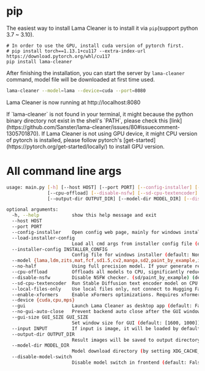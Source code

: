 
# pip

The easiest way to install Lama Cleaner is to install it via `pip`(support python 3.7 ~ 3.10).

```shell
# In order to use the GPU, install cuda version of pytorch first.
# pip install torch==1.13.1+cu117 --extra-index-url https://download.pytorch.org/whl/cu117
pip install lama-cleaner
```

After finishing the installation, you can start the server by `lama-cleaner` command,
model file will be downloaded at first time used.

```bash
lama-cleaner --model=lama --device=cuda --port=8080
```

Lama Cleaner is now running at http://localhost:8080

<Callout type="info" emoji="ℹ️">
  If `lama-cleaner` is not found in your terminal, it might because the python
  binary directory not exist in the shell's `PATH`, please check this
  [link](https://github.com/Sanster/lama-cleaner/issues/80#issuecomment-1305701870).
</Callout>

<Callout type="info" emoji="ℹ️">
  If Lama Cleaner is not using GPU device, it might CPU version of pytorch is
  installed, please follow pytorch's
  [get-started](https://pytorch.org/get-started/locally/) to install GPU
  version.
</Callout>

# All command line args

```bash
usage: main.py [-h] [--host HOST] [--port PORT] [--config-installer] [--load-installer-config] [--installer-config INSTALLER_CONFIG] [--model {lama,ldm,zits,mat,fcf,sd1.5,cv2,manga,sd2,paint_by_example,instruct_pix2pix}] [--no-half]
               [--cpu-offload] [--disable-nsfw] [--sd-cpu-textencoder] [--local-files-only] [--enable-xformers] [--device {cuda,cpu,mps}] [--gui] [--no-gui-auto-close] [--gui-size GUI_SIZE GUI_SIZE] [--input INPUT]
               [--output-dir OUTPUT_DIR] [--model-dir MODEL_DIR] [--disable-model-switch]

optional arguments:
  -h, --help            show this help message and exit
  --host HOST
  --port PORT
  --config-installer    Open config web page, mainly for windows installer (default: False)
  --load-installer-config
                        Load all cmd args from installer config file (default: False)
  --installer-config INSTALLER_CONFIG
                        Config file for windows installer (default: None)
  --model {lama,ldm,zits,mat,fcf,sd1.5,cv2,manga,sd2,paint_by_example,instruct_pix2pix}
  --no-half             Using full precision model. If your generate result is always black or green, use this argument. (sd/paint_by_exmaple) (default: False)
  --cpu-offload         Offloads all models to CPU, significantly reducing vRAM usage. (sd/paint_by_example) (default: False)
  --disable-nsfw        Disable NSFW checker. (sd/paint_by_example) (default: False)
  --sd-cpu-textencoder  Run Stable Diffusion text encoder model on CPU to save GPU memory. (default: False)
  --local-files-only    Use local files only, not connect to Hugging Face server. (sd/paint_by_example) (default: False)
  --enable-xformers     Enable xFormers optimizations. Requires xformers package has been installed. See: https://github.com/facebookresearch/xformers (sd/paint_by_example) (default: False)
  --device {cuda,cpu,mps}
  --gui                 Launch Lama Cleaner as desktop app (default: False)
  --no-gui-auto-close   Prevent backend auto close after the GUI window closed. (default: False)
  --gui-size GUI_SIZE GUI_SIZE
                        Set window size for GUI (default: [1600, 1000])
  --input INPUT         If input is image, it will be loaded by default. If input is directory, you can browse and select image in file manager. (default: None)
  --output-dir OUTPUT_DIR
                        Result images will be saved to output directory automatically without confirmation. (default: None)
  --model-dir MODEL_DIR
                        Model download directory (by setting XDG_CACHE_HOME environment variable), by default model downloaded to ~/.cache (default: /Users/cwq/.cache)
  --disable-model-switch
                        Disable model switch in frontend (default: False)
```
